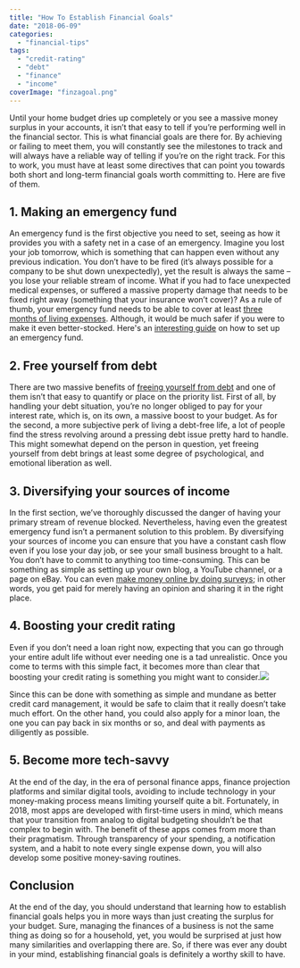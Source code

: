 ```yaml
---
title: "How To Establish Financial Goals"
date: "2018-06-09"
categories: 
  - "financial-tips"
tags: 
  - "credit-rating"
  - "debt"
  - "finance"
  - "income"
coverImage: "finzagoal.png"
---
```


Until your home budget dries up completely or you see a massive money surplus in your accounts, it isn’t that easy to tell if you’re performing well in the financial sector. This is what financial goals are there for. By achieving or failing to meet them, you will constantly see the milestones to track and will always have a reliable way of telling if you’re on the right track. For this to work, you must have at least some directives that can point you towards both short and long-term financial goals worth committing to. Here are five of them.

## 1\. Making an emergency fund

An emergency fund is the first objective you need to set, seeing as how it provides you with a safety net in a case of an emergency. Imagine you lost your job tomorrow, which is something that can happen even without any previous indication. You don’t have to be fired (it’s always possible for a company to be shut down unexpectedly), yet the result is always the same – you lose your reliable stream of income. What if you had to face unexpected medical expenses, or suffered a massive property damage that needs to be fixed right away (something that your insurance won’t cover)? As a rule of thumb, your emergency fund needs to be able to cover at least [three months of living expenses](https://investor.vanguard.com/emergency-fund/amount). Although, it would be much safer if you were to make it even better-stocked. Here's an [interesting guide](https://www.creditcards.com/credit-card-news/emergency-funds-for-retirees.php) on how to set up an emergency fund.

## 2\. Free yourself from debt

There are two massive benefits of [freeing yourself from debt](/3-strategies-eliminate-credit-card-debt/) and one of them isn’t that easy to quantify or place on the priority list. First of all, by handling your debt situation, you’re no longer obliged to pay for your interest rate, which is, on its own, a massive boost to your budget. As for the second, a more subjective perk of living a debt-free life, a lot of people find the stress revolving around a pressing debt issue pretty hard to handle. This might somewhat depend on the person in question, yet freeing yourself from debt brings at least some degree of psychological, and emotional liberation as well.

## 3\. Diversifying your sources of income

In the first section, we’ve thoroughly discussed the danger of having your primary stream of revenue blocked. Nevertheless, having even the greatest emergency fund isn’t a permanent solution to this problem. By diversifying your sources of income you can ensure that you have a constant cash flow even if you lose your day job, or see your small business brought to a halt. You don’t have to commit to anything too time-consuming. This can be something as simple as setting up your own blog, a YouTube channel, or a page on eBay. You can even [make money online by doing surveys](https://www.opinionworld.com.au/); in other words, you get paid for merely having an opinion and sharing it in the right place.

## 4\. Boosting your credit rating

Even if you don’t need a loan right now, expecting that you can go through your entire adult life without ever needing one is a tad unrealistic. Once you come to terms with this simple fact, it becomes more than clear that boosting your credit rating is something you might want to consider.![](/images/budget-and-finance-tracking_925x.jpg)

Since this can be done with something as simple and mundane as better credit card management, it would be safe to claim that it really doesn’t take much effort. On the other hand, you could also apply for a minor loan, the one you can pay back in six months or so, and deal with payments as diligently as possible.

## 5\. Become more tech-savvy

At the end of the day, in the era of personal finance apps, finance projection platforms and similar digital tools, avoiding to include technology in your money-making process means limiting yourself quite a bit. Fortunately, in 2018, most apps are developed with first-time users in mind, which means that your transition from analog to digital budgeting shouldn’t be that complex to begin with. The benefit of these apps comes from more than their pragmatism. Through transparency of your spending, a notification system, and a habit to note every single expense down, you will also develop some positive money-saving routines.

## Conclusion

At the end of the day, you should understand that learning how to establish financial goals helps you in more ways than just creating the surplus for your budget. Sure, managing the finances of a business is not the same thing as doing so for a household, yet, you would be surprised at just how many similarities and overlapping there are. So, if there was ever any doubt in your mind, establishing financial goals is definitely a worthy skill to have.
